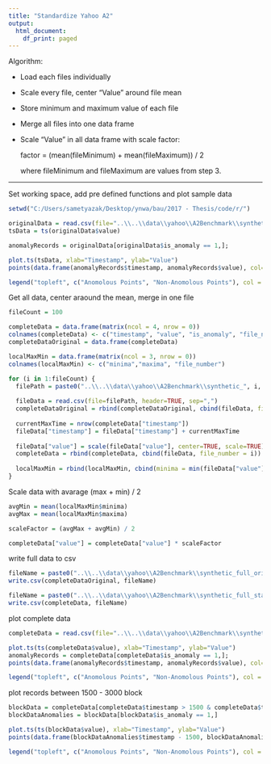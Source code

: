 ```yaml
---
title: "Standardize Yahoo A2"
output:
  html_document:
    df_print: paged
---
```


Algorithm:

- Load each files individually
- Scale every file, center "Value" around file mean
- Store minimum and maximum value of each file
- Merge all files into one data frame
- Scale "Value" in all data frame with scale factor:

  factor = (mean(fileMinimum) + mean(fileMaximum)) / 2
  
  where fileMinimum and fileMaximum are values from step 3.


---

Set working space, add pre defined functions and plot sample data

```r

setwd("C:/Users/sametyazak/Desktop/ynwa/bau/2017 - Thesis/code/r/")

originalData = read.csv(file="..\\..\\data\\yahoo\\A2Benchmark\\synthetic_1.csv", header=TRUE, sep=",")
tsData = ts(originalData$value)

anomalyRecords = originalData[originalData$is_anomaly == 1,];

plot.ts(tsData, xlab="Timestamp", ylab="Value")
points(data.frame(anomalyRecords$timestamp, anomalyRecords$value), col="red", pch=17)

legend("topleft", c("Anomolous Points", "Non-Anomolous Points"), col = c("red", "black"), text.col = "black", bg = "gray90", cex = 0.7, lty = c(1,1), pch=c(17,20))

```


Get all data, center araound the mean, merge in one file

```r

fileCount = 100

completeData = data.frame(matrix(ncol = 4, nrow = 0))
colnames(completeData) <- c("timestamp", "value", "is_anomaly", "file_number")
completeDataOriginal = data.frame(completeData)

localMaxMin = data.frame(matrix(ncol = 3, nrow = 0))
colnames(localMaxMin) <- c("minima","maxima", "file_number")

for (i in 1:fileCount) {
  filePath = paste0("..\\..\\data\\yahoo\\A2Benchmark\\synthetic_", i, ".csv")
  
  fileData = read.csv(file=filePath, header=TRUE, sep=",")
  completeDataOriginal = rbind(completeDataOriginal, cbind(fileData, file_number = i))
  
  currentMaxTime = nrow(completeData["timestamp"])
  fileData["timestamp"] = fileData["timestamp"] + currentMaxTime
  
  fileData["value"] = scale(fileData["value"], center=TRUE, scale=TRUE)
  completeData = rbind(completeData, cbind(fileData, file_number = i))
  
  localMaxMin = rbind(localMaxMin, cbind(minima = min(fileData["value"]), maxima = max(fileData["value"]), file_number = i))
}

```


Scale data with avarage (max + min) / 2

```r
avgMin = mean(localMaxMin$minima)
avgMax = mean(localMaxMin$maxima)

scaleFactor = (avgMax + avgMin) / 2

completeData["value"] = completeData["value"] * scaleFactor

```

write full data to csv

```r

fileName = paste0("..\\..\\data\\yahoo\\A2Benchmark\\synthetic_full_original", ".csv")
write.csv(completeDataOriginal, fileName)

fileName = paste0("..\\..\\data\\yahoo\\A2Benchmark\\synthetic_full_standard", ".csv")
write.csv(completeData, fileName)

```





plot complete data

```r

completeData = read.csv(file="..\\..\\data\\yahoo\\A2Benchmark\\synthetic_full_standard.csv", header=TRUE, sep=",")

plot.ts(ts(completeData$value), xlab="Timestamp", ylab="Value")
anomalyRecords = completeData[completeData$is_anomaly == 1,];
points(data.frame(anomalyRecords$timestamp, anomalyRecords$value), col="red", pch=17)

legend("topleft", c("Anomolous Points", "Non-Anomolous Points"), col = c("red", "black"), text.col = "black", bg = "gray90", cex = 0.7, lty = c(1,1), pch=c(17,20))

```


plot records between 1500 - 3000 block

```r

blockData = completeData[completeData$timestamp > 1500 & completeData$timestamp < 3000,]
blockDataAnomalies = blockData[blockData$is_anomaly == 1,]

plot.ts(ts(blockData$value), xlab="Timestamp", ylab="Value")
points(data.frame(blockDataAnomalies$timestamp - 1500, blockDataAnomalies$value), col="red", pch=17)

legend("topleft", c("Anomolous Points", "Non-Anomolous Points"), col = c("red", "black"), text.col = "black", bg = "gray90", cex = 0.7, lty = c(1,1), pch=c(17,20))

```


